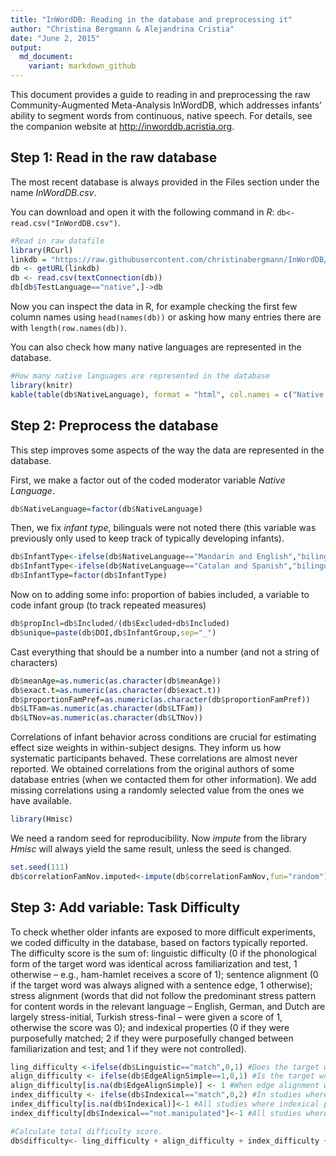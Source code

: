 ```yaml
---
title: "InWordDB: Reading in the database and preprocessing it"
author: "Christina Bergmann & Alejandrina Cristia"
date: "June 2, 2015"
output:
  md_document:
    variant: markdown_github
---
```



This document provides a guide to reading in and preprocessing the raw Community-Augmented Meta-Analysis InWordDB, which addresses infants' ability to segment words from continuous, native speech. For details, see the companion website at [http://inworddb.acristia.org](http://inworddb.acristia.or).

## Step 1: Read in the raw database

The most recent database is always provided in the Files section under the name _InWordDB.csv_.

You can download and open it with the following command in *R*: `db<-read.csv("InWordDB.csv")`. 


```r
#Read in raw datafile
library(RCurl)
linkdb = "https://raw.githubusercontent.com/christinabergmann/InWordDB/master/InWordDB.csv"
db <- getURL(linkdb)
db <- read.csv(textConnection(db))
db[db$TestLanguage=="native",]->db
```

Now you can inspect the data in R, for example checking the first few column names using `head(names(db))` or asking how many entries there are with `length(row.names(db))`.

You can also check how many native languages are represented in the database. 

```r
#How many native languages are represented in the database
library(knitr)
kable(table(db$NativeLanguage), format = "html", col.names = c("Native Language", "Number"), padding = 0.5)
```


## Step 2: Preprocess the database

This step improves some aspects of the way the data are represented in the database.

First, we make a factor out of the coded moderator variable *Native Language*.

```r
db$NativeLanguage=factor(db$NativeLanguage)
```

Then, we fix *infant type*, bilinguals were not noted there (this variable was previously only used to keep track of typically developing infants).

```r
db$InfantType<-ifelse(db$NativeLanguage=="Mandarin and English","bilingual",as.character(db$InfantType))
db$InfantType<-ifelse(db$NativeLanguage=="Catalan and Spanish","bilingual",as.character(db$InfantType))
db$InfantType=factor(db$InfantType)
```

Now on to adding some info: proportion of babies included, a variable to code infant group (to track repeated measures)

```r
db$propIncl=db$Included/(db$Excluded+db$Included)
db$unique=paste(db$DOI,db$InfantGroup,sep="_")
```

Cast everything that should be a number into a number (and not a string of characters)

```r
db$meanAge=as.numeric(as.character(db$meanAge))
db$exact.t=as.numeric(as.character(db$exact.t))
db$proportionFamPref=as.numeric(as.character(db$proportionFamPref))
db$LTFam=as.numeric(as.character(db$LTFam))
db$LTNov=as.numeric(as.character(db$LTNov))
```

Correlations of infant behavior across conditions are crucial for estimating effect size weights in within-subject designs. They inform us how systematic participants behaved. These correlations are almost never reported. We obtained correlations from the original authors of some database entries (when we contacted them for other information). We add missing correlations using a randomly selected value from the ones we have available. 

```r
library(Hmisc)
```


We need a random seed for reproducibility. Now _impute_ from the library _Hmisc_ will always yield the same result, unless the seed is changed.
```r
set.seed(111)
db$correlationFamNov.imputed<-impute(db$correlationFamNov,fun="random")
```


## Step 3: Add variable: Task Difficulty

To check whether older infants are exposed to more difficult experiments, we coded difficulty in the database, based on factors typically reported. The difficulty score is the sum of: linguistic difficulty (0 if the phonological form of the target word was identical across familiarization and test, 1 otherwise – e.g., ham-hamlet receives a score of 1); sentence alignment (0 if the target word was always aligned with a sentence edge, 1 otherwise); stress alignment (words that did not follow the predominant stress pattern for content words in the relevant language – English, German, and Dutch are largely stress-initial, Turkish stress-final – were given a score of 1, otherwise the score was 0); and indexical properties (0 if they were purposefully matched; 2 if they were purposefully changed between familiarization and test; and 1 if they were not controlled). 


```r
ling_difficulty <-ifelse(db$Linguistic=="match",0,1) #Does the target word match exactly in phonological form across familiarization and test 
align_difficulty <- ifelse(db$EdgeAlignSimple==1,0,1) #Is the target word always aligned with a sentence edge, in which case difficulty is 0
align_difficulty[is.na(db$EdgeAlignSimple)] <- 1 #When edge alignment was not available assume that the target was NOT aligned with a sentence edge in all cases
index_difficulty <- ifelse(db$Indexical=="match",0,2) #In studies where indexical properties (pitch, voice, affect) are manipulated, the conditions having a precise match get zero, those with a mismatch get a 2
index_difficulty[is.na(db$Indexical)]<-1 #All studies where indexical properties were not mentioned get a 1
index_difficulty[db$Indexical=="not.manipulated"]<-1 #All studies where indexical properties were not controlled for get a 1

#Calculate total difficulty score. 
db$difficulty<- ling_difficulty + align_difficulty + index_difficulty + db$WdMisAlignMajorStress
```

